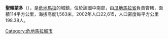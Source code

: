 '''聖賴蒙多'''（{{lang-es|San Raymundo}}），是[[危地馬拉|危地馬拉]]的城鎮，位於該國中南部，由[[瓜地馬拉省|瓜地馬拉省]]負責管轄，面積114平方公里，海拔高度1,563米，2002年人口22,615，人口密度每平方公里198.38人。

{{coord|14.7647|N|90.5956|W|source:kolossus-itwiki|display=title}}

{{Guatemala-geo-stub}}
[[Category:危地馬拉城市|Category:危地馬拉城市]]